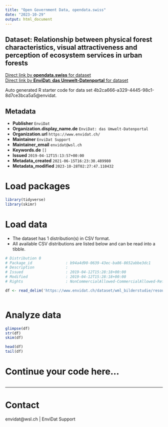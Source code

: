 ```yaml
---
title: "Open Government Data, opendata.swiss"
date: "2023-10-29"
output: html_document
---
```


## Dataset: Relationship between physical forest characteristics, visual attractiveness and perception of ecosystem services in urban forests



[Direct link by **opendata.swiss** for dataset](https://opendata.swiss/de/dataset/relationship-between-physical-forest-characteristics-visual-attractiveness-and-perception-of-ec)<br>
[Direct link by **EnviDat: das Umwelt-Datenportal** for dataset](https://www.envidat.ch/#/metadata/wml_bilderstudie)

Auto generated R starter code for data set 4b2ca666-a329-4445-98c1-8d7ce3bca5a5@envidat.

## Metadata

- **Publisher** `EnviDat`
- **Organization.display_name.de** `EnviDat: das Umwelt-Datenportal`
- **Organization.url** `https://www.envidat.ch/`
- **Maintainer** `EnviDat Support`
- **Maintainer_email** `envidat@wsl.ch`
- **Keywords.de** `[]`
- **Issued** `2019-04-12T15:13:57+00:00`
- **Metadata_created** `2021-06-15T16:23:30.489980`
- **Metadata_modified** `2023-10-28T02:27:47.110432`


# Load packages

```r

library(tidyverse)
library(skimr)

```

# Load data

-   The dataset has 1 distribution(s) in CSV format.
-   All available CSV distributions are listed below and can be read into a tibble.

```r

# Distribution 0
# Package_id               : b94a4d90-0639-43ec-ba86-8652abbe3dc1
# Description              : 
# Issued                   : 2019-04-12T15:28:18+00:00
# Modified                 : 2019-04-12T15:28:18+00:00
# Rights                   : NonCommercialAllowed-CommercialAllowed-ReferenceRequired

df <- read_delim('https://www.envidat.ch/dataset/wml_bilderstudie/resource/ced93b4f-1424-4a54-ad92-753d96133fab')



```

# Analyze data

```r

glimpse(df)
str(df)
skim(df)

head(df)
tail(df)

```

# Continue your code here...

```r

```

------------------------------------------------------------------------

# Contact

envidat@wsl.ch | EnviDat Support

